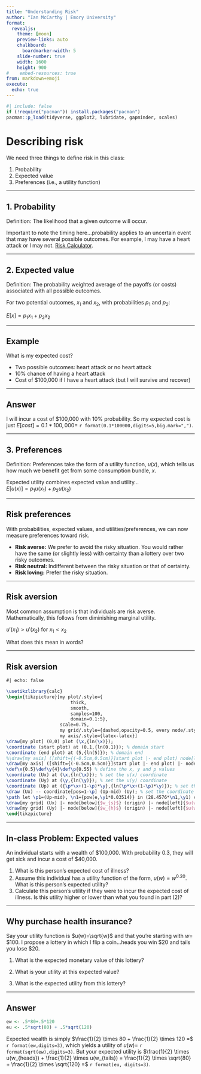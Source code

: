 ```yaml
---
title: "Understanding Risk"
author: "Ian McCarthy | Emory University"
format: 
  revealjs:
    theme: [moon]
    preview-links: auto
    chalkboard:
      boardmarker-width: 5
    slide-number: true
    width: 1600
    height: 900    
#    embed-resources: true
from: markdown+emoji
execute: 
  echo: true
---
```


```r
#| include: false
if (!require("pacman")) install.packages("pacman")
pacman::p_load(tidyverse, ggplot2, lubridate, gapminder, scales)
```

# Describing risk

We need three things to define risk in this class:

1. Probability
2. Expected value
3. Preferences (i.e., a utility function)

---

## 1. Probability
Definition: The likelihood that a given outcome will occur.<br>


::: {.fragment}
Important to note the timing here...probability applies to an uncertain event that may have several possible outcomes. For example, I may have a heart attack or I may not. [Risk Calculator](http://www.cvriskcalculator.com/).
:::

---

## 2. Expected value
Definition: The probability weighted average of the payoffs (or costs) associated with all possible outcomes.<br>


::: {.fragment}

For two potential outcomes, $x_{1}$ and $x_{2}$, with probabilities $p_{1}$ and $p_{2}$:<br>

$E[x] = p_{1}x_{1} + p_{2}x_{2}$

:::

---

## Example
What is my expected cost?

- Two possible outcomes: heart attack or no heart attack
- 10% chance of having a heart attack
- Cost of <span>&#36;</span>100,000 if I have a heart attack (but I will survive and recover)<br>


---

## Answer

I will incur a cost of \$100,000 with 10% probability. So my expected cost is just $E[cost]=0.1*100,000 =$ `r format(0.1*100000,digits=5,big.mark=",")`.

---

## 3. Preferences
Definition: Preferences take the form of a utility function, $u(x)$, which tells us how much we benefit get from some consumption bundle, $x$.<br>

::: {.fragment}

Expected utility combines expected value and utility...<br>
$E[u(x)] = p_{1}u(x_{1}) + p_{2}u(x_{2})$

:::

---

## Risk preferences
With probabilities, expected values, and utilities/preferences, we can now measure preferences toward risk.

::: {.fragment}
- **Risk averse:** We prefer to avoid the risky situation. You would rather have the same (or slightly less) with certainty than a lottery over two risky outcomes.
- **Risk neutral:** Indifferent between the risky situation or that of certainty.
- **Risk loving:** Prefer the risky situation. 
:::

---

## Risk aversion
Most common assumption is that individuals are risk averse. Mathematically, this follows from diminishing marginal utility.

::: {.fragment}
$u'(x_{1}) > u'(x_{2})$ for $x_{1} < x_{2}$
:::

::: {.fragment}
What does this mean in words?
:::

---

## Risk aversion


```tikz
#| echo: false

\usetikzlibrary{calc}
\begin{tikzpicture}[my plot/.style={
                        thick,
                        smooth,
                        samples=100,
                        domain=0.1:5},
                    scale=0.75,
                    my grid/.style={dashed,opacity=0.5, every node/.style={black,opacity=1, transform shape}},
                    my axis/.style={latex-latex}]
\draw[my plot] (0,0) plot (\x,{ln(\x)});
\coordinate (start plot) at (0.1,{ln(0.1)}); % domain start
\coordinate (end plot) at (5,{ln(5)}); % domain end
%\draw[my axis] ([shift={(-0.5cm,0.5cm)}]start plot |- end plot) node[left] {$u(\cdot)$} |- node[coordinate](origin){} ([shift={(0.5cm,-0.5cm)}]start plot -| end plot) node[below] {$\cdot$};
\draw[my axis] ([shift={(-0.5cm,0.5cm)}]start plot |- end plot) |- node[coordinate](origin){} ([shift={(0.5cm,-0.5cm)}]start plot -| end plot);
\def\x{0.5}\def\y{4}\def\p{0.55} % define the x, y and p values
\coordinate (Ux) at (\x,{ln(\x)}); % set the u(x) coordinate
\coordinate (Uy) at (\y,{ln(\y)}); % set the u(y) coordinate
\coordinate (Up) at ({\p*\x+(1-\p)*\y},{ln(\p*\x+(1-\p)*\y)}); % set the u(p*x+(1-p)*y) coordinate
\draw (Ux) -- coordinate[pos=1-\p] (Up-mid) (Uy); % set the coordinate on the linear curve
\path let \p1=(Up-mid), \n1={pow(e,\y1*0.03514)} in (28.4576*\n1,\y1) coordinate (Up-mid2); 
\draw[my grid] (Ux) |- node[below]{$w_{s}$} (origin) |- node[left]{$u(w_{s})$} cycle;
\draw[my grid] (Uy) |- node[below]{$w_{h}$} (origin) |- node[left]{$u(w_{h})$} cycle;
\end{tikzpicture}

```


---

## In-class Problem: Expected values
An individual starts with a wealth of \$100,000. With probability 0.3, they will get sick and incur a cost of \$40,000.

::: {.fragment}
1. What is this person's expected cost of illness?
2. Assume this individual has a utility function of the form, $u(w) = w^{0.20}$. What is this person's expected utility?
3. Calculate this person's utility if they were to incur the expected cost of illness. Is this utility higher or lower than what you found in part (2)?
:::


---

## Why purchase health insurance?
Say your utility function is $u(w)=\sqrt{w}$ and that you're starting with $w=$ \$100. I propose a lottery in which I flip a coin...heads you win \$20 and tails you lose \$20.

::: {.fragment}

1. What is the expected monetary value of this lottery? 

2. What is your utility at this expected value? 

3. What is the expected utility from this lottery?
:::

---

## Answer
```r
ew <- .5*80+.5*120
eu <- .5*sqrt(80) + .5*sqrt(120)

```
Expected wealth is simply $\frac{1}{2} \times 80 + \frac{1}{2} \times 120 =$ `r format(ew,digits=3)`, which yields a utility of $u(w)=$ `r format(sqrt(ew),digits=3)`. But your expected utility is $\frac{1}{2} \times u(w_{heads}) + \frac{1}{2} \times u(w_{tails}) = \frac{1}{2} \times \sqrt{80} + \frac{1}{2} \times \sqrt{120} =$ `r format(eu, digits=3)`.


